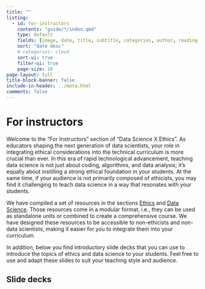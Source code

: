 ```yaml
---
title: ""
listing:
  - id: for-instructors
    contents: "guide/*/index.qmd"
    type: default
    fields: [image, date, title, subtitle, categories, author, reading-time]  
    sort: "date desc"
    # categories: cloud
    sort-ui: true
    filter-ui: true
    page-size: 10
page-layout: full
title-block-banner: false
include-in-header: ../meta.html
comments: false
---
```



# For instructors

Welcome to the "For Instructors" section of "Data Science X Ethics". As educators shaping the next generation of data scientists, your role in integrating ethical considerations into the technical curriculum is more crucial than ever. In this era of rapid technological advancement, teaching data science is not just about coding, algorithms, and data analysis; it's equally about instilling a strong ethical foundation in your students. At the same time, if your audience is not primarily composed of ethicists, you may find it challenging to teach data science in a way that resonates with your students.

We have compiled a set of resources in the sections <a href="../ethics/ethics.html">Ethics</a> and <a href="../data_science/data_science.html"> 
Data Science</a>. Those resources come in a modular format, i.e., they can be used as standalone units or combined to create a comprehensive course. We have designed these resources to be accessible to non-ethicists and non-data scientists, making it easier for you to integrate them into your curriculum.

In addition, below you find introductory slide decks that you can use to introduce the topics of ethics and data science to your students. Feel free to use and adapt these slides to suit your teaching style and audience.


## Slide decks

::: {#for-instructors}
:::